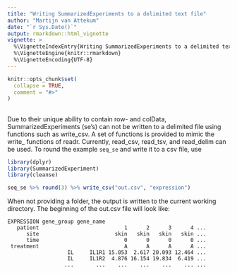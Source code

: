 ```yaml
---
title: "Writing SummarizedExperiments to a delimited text file"
author: "Martijn van Attekum"
date: "`r Sys.Date()`"
output: rmarkdown::html_vignette
vignette: >
  %\VignetteIndexEntry{Writing SummarizedExperiments to a delimited text file}
  %\VignetteEngine{knitr::rmarkdown}
  %\VignetteEncoding{UTF-8}
---
```


```r
knitr::opts_chunk$set(
  collapse = TRUE,
  comment = "#>"
)
```

## 
Due to their unique ability to contain row- and colData, SummarizedExperiments (se's) 
can not be written to a delimited file using functions such as write_csv. 
A set of functions is provided to mimic the write_<format> functions of readr.
Currently, read_csv, read_tsv, and read_delim can be used.
To round the example `seq_se` and write it to a csv file, use
```r
library(dplyr)
library(SummarizedExperiment)
library(cleanse)
```
```r
seq_se %>% round(3) %>% write_csv("out.csv", "expression")
```
When not providing a folder, the output is written to the current working directory.
The beginning of the out.csv file will look like:
```
EXPRESSION gene_group gene_name                            
   patient                           1      2      3      4 ...
      site                        skin   skin   skin   skin ...
      time                           0      0      0      0 ...
 treatment                           A      A      A      A ...
                   IL     IL1R1 15.053  2.617 20.093 12.464 ...
                   IL     IL1R2  4.876 16.154 19.834  6.419 ...
                  ...       ...    ...    ...    ...    ... ...
```